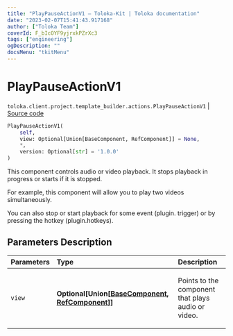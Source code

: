 ```yaml
---
title: "PlayPauseActionV1 — Toloka-Kit | Toloka documentation"
date: "2023-02-07T15:41:43.917168"
author: ["Toloka Team"]
coverId: F_bIcOYF9yjrxkPZrXc3
tags: ["engineering"]
ogDescription: ""
docsMenu: "tkitMenu"
---
```


# PlayPauseActionV1
`toloka.client.project.template_builder.actions.PlayPauseActionV1` | [Source code](https://github.com/Toloka/toloka-kit/blob/v1.1.3/src/client/project/template_builder/actions.py#L115)

```python
PlayPauseActionV1(
    self,
    view: Optional[Union[BaseComponent, RefComponent]] = None,
    *,
    version: Optional[str] = '1.0.0'
)
```

This component controls audio or video playback. It stops playback in progress or starts if it is stopped.

For example, this component will allow you to play two videos simultaneously.

You can also stop or start playback for some event (plugin. trigger) or by pressing the hotkey (plugin.hotkeys).

## Parameters Description

| Parameters | Type | Description |
| :----------| :----| :-----------|
`view`|**Optional\[Union\[[BaseComponent](/docs-new/toloka-kit/reference/toloka.client.project.template_builder.base.BaseComponent), [RefComponent](/docs-new/toloka-kit/reference/toloka.client.project.template_builder.base.RefComponent)\]\]**|<p>Points to the component that plays audio or video.</p>
